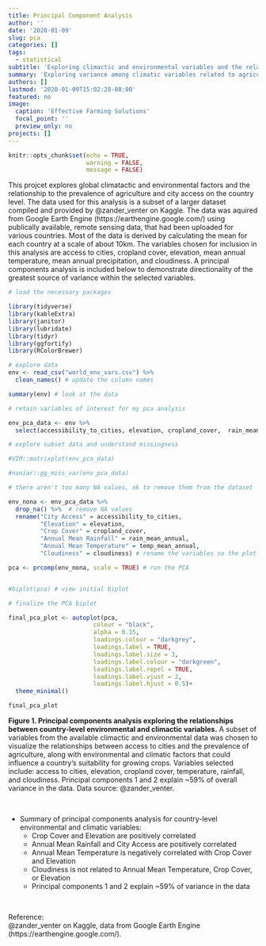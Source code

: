 ```yaml
---
title: Principal Component Analysis
author: ''
date: '2020-01-09'
slug: pca
categories: []
tags:
  - statistical
subtitle: 'Exploring climactic and environmental variables and the relationship to a countrys agricutural practices and city access'
summary: 'Exploring variance among climatic variables related to agriculture'
authors: []
lastmod: '2020-01-09T15:02:28-08:00'
featured: no
image:
  caption: 'Effective Farming Solutions'
  focal_point: ''
  preview_only: no
projects: []
---
```



```r
knitr::opts_chunk$set(echo = TRUE,
                      warning = FALSE,
                      message = FALSE)
```

This projcet explores global climatactic and environmental factors and the relationship to the prevalence of agriculture and city access on the country level. The data used for this analysis is a subset of a larger dataset compiled and provided by @zander_venter on Kaggle. The data was aquired from Google Earth Engine (https://earthengine.google.com/) using publically available, remote sensing data, that had been uploaded for various countries. Most of the data is derived by calculating the mean for each country at a scale of about 10km. The variables chosen for inclusion in this analysis are access to cities, cropland cover, elevation, mean annual temperature, mean annual precipitation, and cloudiness. A principal components analysis is included below to demonstrate directionality of the greatest source of variance within the selected variables. 

```r
# load the necessary packages

library(tidyverse)
library(kableExtra)
library(janitor)
library(lubridate)
library(tidyr)
library(ggfortify)
library(RColorBrewer)

```


```r
# explore data
env <- read_csv("world_env_vars.csv") %>% 
  clean_names() # update the column names

summary(env) # look at the data
```


```r
# retain variables of interest for my pca analysis

env_pca_data <- env %>% 
  select(accessibility_to_cities, elevation, cropland_cover,  rain_mean_annual, temp_mean_annual, cloudiness) 

# explore subset data and understand missingness

#VIM::matrixplot(env_pca_data)

#naniar::gg_miss_var(env_pca_data)

# there aren't too many NA values, ok to remove them from the dataset

env_nona <- env_pca_data %>% 
  drop_na() %>%  # remove NA values
  rename("City Access" = accessibility_to_cities, 
         "Elevation" = elevation,
         "Crop Cover" = cropland_cover,
         "Annual Mean Rainfall" = rain_mean_annual,
         "Annual Mean Temperature" = temp_mean_annual,
         "Cloudiness" = cloudiness) # rename the variables so the plot will make more sense

pca <- prcomp(env_nona, scale = TRUE) # run the PCA


#biplot(pca) # view initial biplot
```



```r
# finalize the PCA biplot

final_pca_plot <- autoplot(pca,
                        colour = "black",
                        alpha = 0.15,
                        loadings.colour = "darkgrey",
                        loadings.label = TRUE,
                        loadings.label.size = 3,
                        loadings.label.colour = "darkgreen",
                        loadings.label.repel = TRUE,
                        loadings.label.vjust = 2,
                        loadings.label.hjust = 0.5)+
  theme_minimal()

final_pca_plot
```

**Figure 1. Principal components analysis exploring the relationships between country-level environmental and climactic variables.** A subset of variables from the available climactic and environmental data was chosen to visualize the relationships between access to cities and the prevalence of agriculture, along with environmental and climatic factors that could influence a country's suitability for growing crops. Variables selected include: access to cities, elevation, cropland cover, temperature, rainfall, and cloudiness. Principal components 1 and 2 explain ~59% of overall variance in the data. Data source: @zander_venter.

<br>

* Summary of principal components analysis for country-level environmental and climatic variables:
    + Crop Cover and Elevation are positively correlated
    + Annual Mean Rainfall and City Access are positively correlated
    + Annual Mean Temperature is negatively correlated with Crop Cover and Elevation
    + Cloudiness is not related to Annual Mean Temperature, Crop Cover, or Elevation
    + Principal components 1 and 2 explain ~59% of variance in the data

<br>

Reference: 
<br>
@zander_venter on Kaggle, data from Google Earth Engine (https://earthengine.google.com/). 